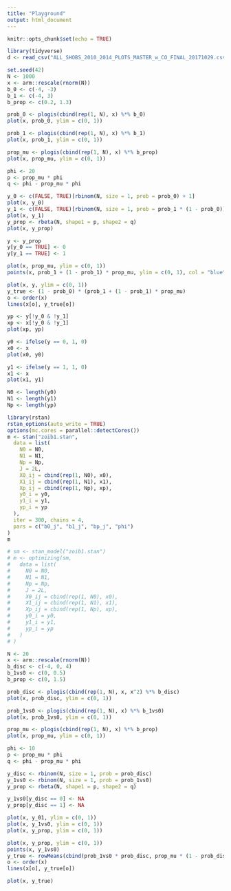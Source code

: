 ```yaml
---
title: "Playground"
output: html_document
---
```


```r
knitr::opts_chunk$set(echo = TRUE)
```

```r
library(tidyverse)
d <- read_csv("ALL_SHOBS_2010_2014_PLOTS_MASTER_w_CO_FINAL_20171029.csv")
```


```r
set.seed(42)
N <- 1000
x <- arm::rescale(rnorm(N))
b_0 <- c(-4, -3)
b_1 <- c(-4, 3)
b_prop <- c(0.2, 1.3)

prob_0 <- plogis(cbind(rep(1, N), x) %*% b_0)
plot(x, prob_0, ylim = c(0, 1))

prob_1 <- plogis(cbind(rep(1, N), x) %*% b_1)
plot(x, prob_1, ylim = c(0, 1))

prop_mu <- plogis(cbind(rep(1, N), x) %*% b_prop)
plot(x, prop_mu, ylim = c(0, 1))

phi <- 20
p <- prop_mu * phi
q <- phi - prop_mu * phi

y_0 <- c(FALSE, TRUE)[rbinom(N, size = 1, prob = prob_0) + 1]
plot(x, y_0)
y_1 <- c(FALSE, TRUE)[rbinom(N, size = 1, prob = prob_1 * (1 - prob_0)) + 1]
plot(x, y_1)
y_prop <- rbeta(N, shape1 = p, shape2 = q)
plot(x, y_prop)

y <- y_prop
y[y_0 == TRUE] <- 0
y[y_1 == TRUE] <- 1

plot(x, prop_mu, ylim = c(0, 1))
points(x, prob_1 + (1 - prob_1) * prop_mu, ylim = c(0, 1), col = "blue")

plot(x, y, ylim = c(0, 1))
y_true <- (1 - prob_0) * (prob_1 + (1 - prob_1) * prop_mu)
o <- order(x)
lines(x[o], y_true[o])
```


```r
yp <- y[!y_0 & !y_1]
xp <- x[!y_0 & !y_1]
plot(xp, yp)

y0 <- ifelse(y == 0, 1, 0)
x0 <- x
plot(x0, y0)

y1 <- ifelse(y == 1, 1, 0)
x1 <- x
plot(x1, y1)

N0 <- length(y0)
N1 <- length(y1)
Np <- length(yp)

library(rstan)
rstan_options(auto_write = TRUE)
options(mc.cores = parallel::detectCores())
m <- stan("zoib1.stan",
  data = list(
    N0 = N0, 
    N1 = N1, 
    Np = Np,
    J = 2L,
    X0_ij = cbind(rep(1, N0), x0),
    X1_ij = cbind(rep(1, N1), x1),
    Xp_ij = cbind(rep(1, Np), xp),
    y0_i = y0,
    y1_i = y1,
    yp_i = yp
  ),
  iter = 300, chains = 4,
  pars = c("b0_j", "b1_j", "bp_j", "phi")
)
m

# sm <- stan_model("zoib1.stan")
# m <- optimizing(sm,
#   data = list(
#     N0 = N0, 
#     N1 = N1, 
#     Np = Np,
#     J = 2L,
#     X0_ij = cbind(rep(1, N0), x0),
#     X1_ij = cbind(rep(1, N1), x1),
#     Xp_ij = cbind(rep(1, Np), xp),
#     y0_i = y0,
#     y1_i = y1,
#     yp_i = yp
#   )
# )
```







```r
N <- 20
x <- arm::rescale(rnorm(N))
b_disc <- c(-4, 0, 4)
b_1vs0 <- c(0, 0.5)
b_prop <- c(0, 1.5)

prob_disc <- plogis(cbind(rep(1, N), x, x^2) %*% b_disc)
plot(x, prob_disc, ylim = c(0, 1))

prob_1vs0 <- plogis(cbind(rep(1, N), x) %*% b_1vs0)
plot(x, prob_1vs0, ylim = c(0, 1))

prop_mu <- plogis(cbind(rep(1, N), x) %*% b_prop)
plot(x, prop_mu, ylim = c(0, 1))

phi <- 10
p <- prop_mu * phi
q <- phi - prop_mu * phi

y_disc <- rbinom(N, size = 1, prob = prob_disc)
y_1vs0 <- rbinom(N, size = 1, prob = prob_1vs0)
y_prop <- rbeta(N, shape1 = p, shape2 = q)

y_1vs0[y_disc == 0] <- NA
y_prop[y_disc == 1] <- NA

plot(x, y_01, ylim = c(0, 1))
plot(x, y_1vs0, ylim = c(0, 1))
plot(x, y_prop, ylim = c(0, 1))

plot(x, y_prop, ylim = c(0, 1))
points(x, y_1vs0)
y_true <- rowMeans(cbind(prob_1vs0 * prob_disc, prop_mu * (1 - prob_disc)))
o <- order(x)
lines(x[o], y_true[o])

plot(x, y_true)
```
